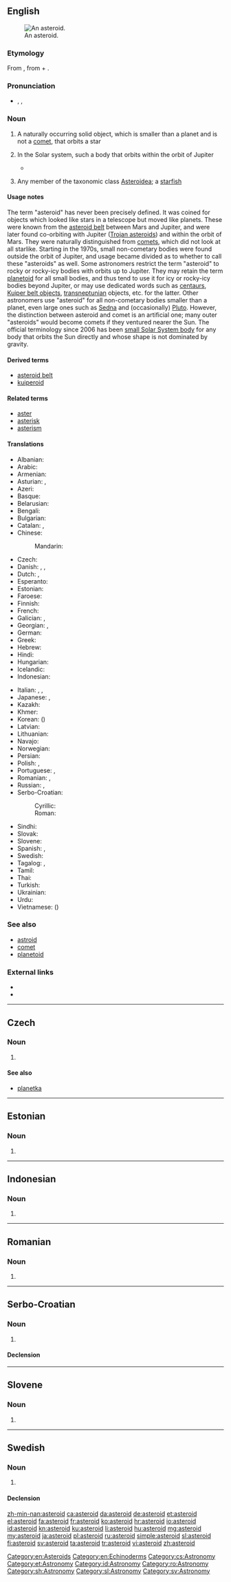 {{also|Asteroid}}
==English==
{{wikipedia}}
[[File:243 ida.jpg|thumb|An asteroid.]]

===Etymology===
From {{etyl|grc|en}} {{term|ἀστεροειδής|lang=grc}}, from {{etyl|grc|en}} {{term|ἀστήρ|tr=astēr||star|lang=grc}} + {{term|εἶδος||tr=eidos|form|lang=grc}}.

===Pronunciation===
* {{enPR|ăs'tə-roid"}}, {{IPA|/ˈæstəroɪd/}}, {{X-SAMPA|/"{st@%roId/}}

===Noun===
{{en-noun}}

# {{astronomy}} A naturally occurring solid object, which is smaller than a planet and is not a [[comet]], that orbits a star
# {{astronomy}} In the Solar system, such a body that orbits within the orbit of Jupiter
#* {{quote-book
|year=2007
|author=
|editor=Hannu Karttunen ''et al.''
|title=Fundamental Astronomy
|edition=5
|publisher=
|page=131
|passage=The orbital planes of '''''asteroids''''', minor bodies that circle the Sun mainly between the orbits of Mars and Jupiter, are often more tilted ...}}
# {{zoology}} Any member of the taxonomic class [[Asteroidea]]; a [[starfish]]

====Usage notes====
{{astronomy}} The term "asteroid" has never been precisely defined. It was coined for objects which looked like stars in a telescope but moved like planets. These were known from the [[asteroid belt]] between Mars and Jupiter, and were later found co-orbiting with Jupiter ([[Trojan asteroid]]s) and within the orbit of Mars. They were naturally distinguished from [[comet]]s, which did not look at all starlike. Starting in the 1970s, small non-cometary bodies were found outside the orbit of Jupiter, and usage became divided as to whether to call these "asteroids" as well. Some astronomers restrict the term "asteroid" to rocky or rocky-icy bodies with orbits up to Jupiter. They may retain the term [[planetoid]] for all small bodies, and thus tend to use it for icy or rocky-icy bodies beyond Jupiter, or may use dedicated words such as [[centaur]]s, [[Kuiper belt object]]s, [[transneptunian]] objects, etc. for the latter. Other astronomers use "asteroid" for all non-cometary bodies smaller than a planet, even large ones such as [[Sedna]] and (occasionally) [[Pluto]]. However, the distinction between asteroid and comet is an artificial one; many outer "asteroids" would become comets if they ventured nearer the Sun. The official terminology since 2006 has been [[small Solar System body]] for any body that orbits the Sun directly and whose shape is not dominated by gravity.

====Derived terms====
{{der-top|}}
* [[asteroid belt]]
* [[kuiperoid]]
{{der-mid}}
{{der-bottom}}

====Related terms====
{{rel-top|}}
* [[aster]]
* [[asterisk]]
* [[asterism]]
{{rel-mid}}
{{rel-bottom}}

====Translations====
{{trans-top|astronomy}}
* Albanian: {{t-|sq|asteroid}}
* Arabic: {{t-|ar|كويكب|m|tr=kuwaykib}}
* Armenian: {{t-|hy|աստղանման|tr=astġanman|sc=Armn}}
* Asturian: {{t-|ast|asteroide|m}}, {{t-|ast|planetoide|m}}
* Azeri: {{t-|az|asteroid}}
* Basque: {{t+|eu|asteroide}}
* Belarusian: {{t-|be|астэроід|m|tr=asteróid|sc=Cyrl}}
* Bengali: {{t-|bn|গ্রহাণু|tr=grôhanu|sc=Beng}}
* Bulgarian: {{t-|bg|астероид|m|tr=asteróid}}
* Catalan: {{t-|ca|asteroide|m}}, {{t-|ca|planetoide}}
* Chinese:
*: Mandarin: {{t|cmn|小行星|tr=xiǎoxíngxīng|sc=Hani}}
* Czech: {{t-|cs|asteroid|m}}
* Danish: {{t-|da|småplanet}}, {{t+|da|asteroide}}, {{t-|da|planetoide}}
* Dutch: {{t+|nl|planetoïde}}, {{t+|nl|asteroïde}}
* Esperanto: {{t-|eo|asteroido}}
* Estonian: {{t+|et|asteroid}}
* Faroese: {{t-|fo|smástjørna|f}}
* Finnish: {{t+|fi|asteroidi}}
* French: {{t+|fr|astéroïde|m}}
* Galician: {{t+|gl|asteroide|m}}, {{t+|gl|planetoide|m}}
* Georgian: {{t-|ka|ასტეროიდი|tr=asteroidi|sc=Geor}}, {{t-|ka|მცირე ცთომილები|tr=mc'ire c't'omilebi|sc=Geor}}
* German: {{t+|de|Asteroid|m}}
* Greek: {{t+|el|αστεροειδής|m|tr=asteroeidís|sc=Grek}}
* Hebrew: {{t+|he|אסטרואיד|m|tr=asteroid|sc=Hebr}}
* Hindi: {{t-|hi|क्षुद्रग्रह|m|tr=kṣudragrah|sc=Deva}}
* Hungarian: {{t+|hu|kisbolygó}}
* Icelandic: {{t+|is|smástirni}}
* Indonesian: {{t+|id|asteroid}}
{{trans-mid}}
* Italian: {{t+|it|asteroide|m}}, {{t+|it|pianetino|m}}, {{t-|it|planetoide|m}}
* Japanese: {{t+|ja|小惑星|tr=しょうわくせい, shōwakusei}}, {{t-|ja|星状体|tr=せいじょうたい, seijōtai}}
* Kazakh: {{t|kk|астероид|tr=asteroid|sc=Cyrl}}
* Khmer: {{t-|km|តារាសណ្ឋាន|tr=dara son tharn|sc=Khmr}}
* Korean: {{t+|ko|소행성|tr=sohaengseong|sc=Kore}} ({{t+|ko|小行星|sc=Kore}})
* Latvian: {{t-|lv|asteroīds|m}}
* Lithuanian: {{t-|lt|asteroidas|m}}
* Navajo: {{tø|nv|tsé naatʼaʼí}}
* Norwegian: {{t-|no|asteroide}}
* Persian: {{t+|fa|ستارک|tr=sayârak|sc=fa-Arab}}
* Polish: {{t+|pl|asteroida|f}}, {{t+|pl|planetoida|f}}
* Portuguese: {{t+|pt|asteróide|m}}, {{t-|pt|planetóide|m}}
* Romanian: {{t-|ro|asteroid|m}}, {{t-|ro|asteroizi|p}}
* Russian: {{t+|ru|астероид|m|tr=asteróid}}, {{t-|ru|малая планета|f|tr=málaja planéta|sc=Cyrl}}
* Serbo-Croatian:
*: Cyrillic: {{t-|sh|астероид|m}}
*: Roman: {{t-|sh|asteroid|m}}
* Sindhi: {{t-|sd|گِرَھِڙِي|tr=girahirree|f}}
* Slovak: {{t-|sk|asteroid|m}}
* Slovene: {{t+|sl|asteroid|m}}
* Spanish: {{t+|es|asteroide|m}}, {{t-|es|planetoide|m}}
* Swedish: {{t+|sv|asteroid|c}}
* Tagalog: {{t-|tl|asteroyd}},  {{t-|tl|bulalakaw}}
* Tamil: {{t-|ta|நுண்கோள்|tr=nuṇkōḷ|sc=Taml}}
* Thai: {{t-|th|ดาวเคราะห์น้อย|tr=daao krór nói|sc=Thai}}
* Turkish: {{t-|tr|asteroit}}
* Ukrainian: {{t+|uk|астероїд|m|tr=asterójid|sc=Cyrl}}
* Urdu: {{t-|ur|کشودرگرہ|m|tr=kṣudragrah|sc=ur-Arab}}
* Vietnamese: {{t-|vi|tiểu hành tinh}} ({{t-|vi|小行星}})
{{trans-bottom}}

===See also===
* [[astroid]]
* [[comet]]
* [[planetoid]]

===External links===
* {{R:Webster 1913}}
* {{R:Century 1911}}

[[Category:en:Asteroids]]
[[Category:en:Echinoderms]]

----

==Czech==

===Noun===
{{cs-noun|g=m}}

# {{l/en|asteroid}}

====See also====
* [[planetka]] {{f}}

[[Category:cs:Astronomy]]

----

==Estonian==

===Noun===
{{et-noun}}

# {{l/en|asteroid}}

[[Category:et:Astronomy]]

----

==Indonesian==

===Noun===
{{head|id|noun}}

# {{l/en|asteroid}}

[[Category:id:Astronomy]]

----

==Romanian==

===Noun===
{{head|ro|noun}}

# {{l/en|asteroid}}

[[Category:ro:Astronomy]]

----

==Serbo-Croatian==

===Noun===
{{sh-noun|g=m|head=asteròīd|r|астероид|астеро̀ӣд}}

# {{l/en|asteroid}}

====Declension====
{{sh-decl-noun
|asteròīd|asteroidi
|asteroída|asteroida
|asteroidu|asteroidima
|asteroid|asteroide
|asteroide|asteroidi
|asteroidu|asteroidima
|asteroidom|asteroidima
}}

[[Category:sh:Astronomy]]

----

==Slovene==

===Noun===
{{sl-noun|head=asteroíd|mi}}

# {{l/en|asteroid}}

[[Category:sl:Astronomy]]

----

==Swedish==

===Noun===
{{sv-noun|g=c}}

# {{l/en|asteroid}}

====Declension====
{{sv-noun-reg-er}}

[[Category:sv:Astronomy]]

[[zh-min-nan:asteroid]]
[[ca:asteroid]]
[[da:asteroid]]
[[de:asteroid]]
[[et:asteroid]]
[[el:asteroid]]
[[fa:asteroid]]
[[fr:asteroid]]
[[ko:asteroid]]
[[hr:asteroid]]
[[io:asteroid]]
[[id:asteroid]]
[[kn:asteroid]]
[[ku:asteroid]]
[[li:asteroid]]
[[hu:asteroid]]
[[mg:asteroid]]
[[my:asteroid]]
[[ja:asteroid]]
[[pl:asteroid]]
[[ru:asteroid]]
[[simple:asteroid]]
[[sl:asteroid]]
[[fi:asteroid]]
[[sv:asteroid]]
[[ta:asteroid]]
[[tr:asteroid]]
[[vi:asteroid]]
[[zh:asteroid]]
